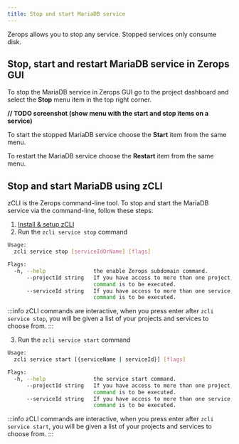 ```yaml
---
title: Stop and start MariaDB service
---
```


Zerops allows you to stop any service. Stopped services only consume disk.

## Stop, start and restart MariaDB service in Zerops GUI

To stop the MariaDB service in Zerops GUI go to the project dashboard and select the **Stop** menu item in the top right corner.

**// TODO screenshot (show menu with the start and stop items on a service)**

To start the stopped MariaDB service choose the **Start** item from the same menu.

To restart the MariaDB service choose the **Restart** item from the same menu.

## Stop and start MariaDB using zCLI

zCLI is the Zerops command-line tool. To stop and start the MariaDB service via the command-line, follow these steps:

1. [Install & setup zCLI](/references/cli)
2. Run the `zcli service stop` command

```sh
Usage:
  zcli service stop [serviceIdOrName] [flags]

Flags:
  -h, --help               the enable Zerops subdomain command.
      --projectId string   If you have access to more than one project, you must specify the project ID for which the
                           command is to be executed.
      --serviceId string   If you have access to more than one service, you must specify the service ID for which the
                           command is to be executed.
```

:::info
zCLI commands are interactive, when you press enter after `zcli service stop`, you will be given a list of your projects and services to choose from.
:::

3. Run the `zcli service start` command

```sh
Usage:
  zcli service start [{serviceName | serviceId}] [flags]

Flags:
  -h, --help               the service start command.
      --projectId string   If you have access to more than one project, you must specify the project ID for which the
                           command is to be executed.
      --serviceId string   If you have access to more than one service, you must specify the service ID for which the
                           command is to be executed.
```

:::info
zCLI commands are interactive, when you press enter after `zcli service start`, you will be given a list of your projects and services to choose from.
:::
